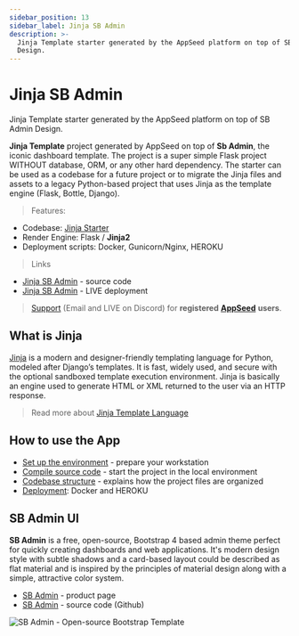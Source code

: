 ```yaml
---
sidebar_position: 13
sidebar_label: Jinja SB Admin
description: >-
  Jinja Template starter generated by the AppSeed platform on top of SB Admin
  Design.
---
```


# Jinja SB Admin

<SubHeading>Jinja Template starter generated by the AppSeed platform on top of SB Admin Design.</SubHeading>

**Jinja Template** project generated by AppSeed on top of **Sb Admin**, the iconic dashboard template. The project is a super simple Flask project WITHOUT database, ORM, or any other hard dependency. The starter can be used as a codebase for a future project or to migrate the Jinja files and assets to a legacy Python-based project that uses Jinja as the template engine (Flask, Bottle, Django).

> Features:

- Codebase: [Jinja Starter](../../boilerplate-code/starters/jinja.mdx)
- Render Engine: Flask / **Jinja2**
- Deployment scripts: Docker, Gunicorn/Nginx, HEROKU

> Links

- [Jinja SB Admin](https://github.com/app-generator/jinja-sb-admin) - source code
- [Jinja SB Admin](https://jinja-sb-admin.appseed-srv1.com/) - LIVE deployment

> [Support](https://appseed.us/support) (Email and LIVE on Discord) for **registered** [**AppSeed**](https://appseed.us/) **users**.

## What is Jinja

[Jinja](https://jinja.palletsprojects.com/en/2.11.x/) is a modern and designer-friendly templating language for Python, modeled after Django’s templates. It is fast, widely used, and secure with the optional sandboxed template execution environment. Jinja is basically an engine used to generate HTML or XML returned to the user via an HTTP response.

> Read more about [Jinja Template Language](../../content/what-is/jinja.mdx)

## How to use the App

- [Set up the environment](../../boilerplate-code/starters/jinja.mdx#environment) - prepare your workstation
- [Compile source code](../../boilerplate-code/starters/jinja.mdx#build-the-app) - start the project in the local environment
- [Codebase structure](../../boilerplate-code/starters/jinja.mdx#codebase-structure) - explains how the project files are organized
- [Deployment](../../boilerplate-code/starters/jinja.mdx#deployment): Docker and HEROKU

## SB Admin UI

**SB Admin** is a free, open-source, Bootstrap 4 based admin theme perfect for quickly creating dashboards and web applications. It's modern design style with subtle shadows and a card-based layout could be described as flat material and is inspired by the principles of material design along with a simple, attractive color system.

- [SB Admin](https://startbootstrap.com/template/sb-admin) - product page
- [SB Admin](https://github.com/startbootstrap/startbootstrap-sb-admin) - source code (Github)

![SB Admin - Open-source Bootstrap Template](../../../static/assets/sb-admin-bootstrap-dashboard.jpg)
